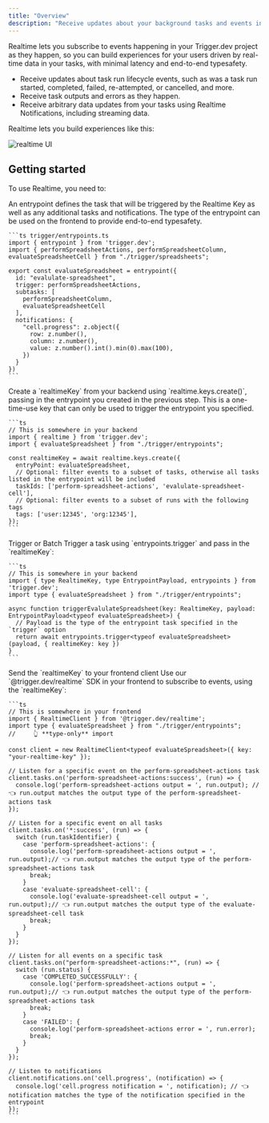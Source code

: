 ```yaml
---
title: "Overview"
description: "Receive updates about your background tasks and events in real-time."
---
```


Realtime lets you subscribe to events happening in your Trigger.dev project as they happen, so you can build experiences for your users driven by real-time data in your tasks, with minimal latency and end-to-end typesafety.

- Receive updates about task run lifecycle events, such as was a task run started, completed, failed, re-attempted, or cancelled, and more.
- Receive task outputs and errors as they happen.
- Receive arbitrary data updates from your tasks using Realtime Notifications, including streaming data.

Realtime lets you build experiences like this:

![realtime UI](/v3/realtime/realtime-ui.gif)

## Getting started

To use Realtime, you need to:

<Steps>
  <Step title="Create an Entrypoint">
    An entrypoint defines the task that will be triggered by the Realtime Key as well as any additional tasks and notifications. The type of the entrypoint can be used on the frontend to provide end-to-end typesafety.

    ```ts trigger/entrypoints.ts
    import { entrypoint } from 'trigger.dev';
    import { performSpreadsheetActions, performSpreadsheetColumn, evaluateSpreadsheetCell } from "./trigger/spreadsheets";

    export const evaluateSpreadsheet = entrypoint({
      id: "evalulate-spreadsheet",
      trigger: performSpreadsheetActions,
      subtasks: [
        performSpreadsheetColumn,
        evaluateSpreadsheetCell
      ],
      notifications: {
        "cell.progress": z.object({
          row: z.number(),
          column: z.number(),
          value: z.number().int().min(0).max(100),
        })
      }
    })
    ```

  </Step>
  <Step title="Create a Realtime Key">
    Create a `realtimeKey` from your backend using `realtime.keys.create()`, passing in the entrypoint you created in the previous step. This is a one-time-use key that can only be used to trigger the entrypoint you specified.

    ```ts
    // This is somewhere in your backend
    import { realtime } from 'trigger.dev';
    import { evaluateSpreadsheet } from "./trigger/entrypoints";

    const realtimeKey = await realtime.keys.create({
      entryPoint: evaluateSpreadsheet,
      // Optional: filter events to a subset of tasks, otherwise all tasks listed in the entrypoint will be included
      taskIds: ['perform-spreadsheet-actions', 'evalulate-spreadsheet-cell'],
      // Optional: filter events to a subset of runs with the following tags
      tags: ['user:12345', 'org:12345'],
    });
    ```

  </Step>
  <Step title="Use the Realtime Key">
    Trigger or Batch Trigger a task using `entrypoints.trigger` and pass in the `realtimeKey`:

    ```ts
    // This is somewhere in your backend
    import { type RealtimeKey, type EntrypointPayload, entrypoints } from 'trigger.dev';
    import type { evaluateSpreadsheet } from "./trigger/entrypoints";

    async function triggerEvalulateSpreadsheet(key: RealtimeKey, payload: EntrypointPayload<typeof evaluateSpreadsheet>) {
      // Payload is the type of the entrypoint task specified in the `trigger` option
      return await entrypoints.trigger<typeof evaluateSpreadsheet>(payload, { realtimeKey: key })
    }
    ```

  </Step>
  <Step title="Pass the Realtime Key">Send the `realtimeKey` to your frontend client</Step>
  <Step title="Subscribe to events">
    Use our `@trigger.dev/realtime` SDK in your frontend to subscribe to events, using the
    `realtimeKey`:

    ```ts
    // This is somewhere in your frontend
    import { RealtimeClient } from '@trigger.dev/realtime';
    import type { evaluateSpreadsheet } from "./trigger/entrypoints";
    //     👆 **type-only** import

    const client = new RealtimeClient<typeof evaluateSpreadsheet>({ key: "your-realtime-key" });

    // Listen for a specific event on the perform-spreadsheet-actions task
    client.tasks.on('perform-spreadsheet-actions:success', (run) => {
      console.log('perform-spreadsheet-actions output = ', run.output); // 👈 run.output matches the output type of the perform-spreadsheet-actions task
    });

    // Listen for a specific event on all tasks
    client.tasks.on('*:success', (run) => {
      switch (run.taskIdentifier) {
        case 'perform-spreadsheet-actions': {
          console.log('perform-spreadsheet-actions output = ', run.output);// 👈 run.output matches the output type of the perform-spreadsheet-actions task
          break;
        }
        case 'evaluate-spreadsheet-cell': {
          console.log('evaluate-spreadsheet-cell output = ', run.output);// 👈 run.output matches the output type of the evaluate-spreadsheet-cell task
          break;
        }
      }
    });

    // Listen for all events on a specific task
    client.tasks.on("perform-spreadsheet-actions:*", (run) => {
      switch (run.status) {
        case 'COMPLETED_SUCCESSFULLY': {
          console.log('perform-spreadsheet-actions output = ', run.output);// 👈 run.output matches the output type of the perform-spreadsheet-actions task
          break;
        }
        case 'FAILED': {
          console.log('perform-spreadsheet-actions error = ', run.error);
          break;
        }
      }
    });

    // Listen to notifications
    client.notifications.on('cell.progress', (notification) => {
      console.log('cell.progress notification = ', notification); // 👈 notification matches the type of the notification specified in the entrypoint
    });
    ```

  </Step>
</Steps>
